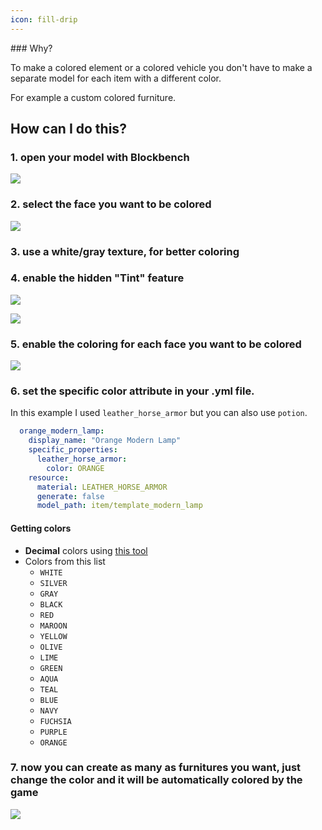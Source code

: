 ```yaml
---
icon: fill-drip
---
```


<Note>
### Why?

To make a colored element or a colored vehicle you don't have to make a separate model for each item with a different color.

For example a custom colored furniture.
</Note>


## How can I do this?

### 1. open your model with Blockbench

![](</assets/images/immagine (37).png>)

### 2. select the face you want to be colored

![](</assets/images/immagine (76).png>)

### 3. use a white/gray texture, for better coloring

### 4. enable the hidden "Tint" feature

![](</assets/images/immagine (34).png>)

![](</assets/images/immagine (91).png>)

### 5. enable the coloring for each face you want to be colored

![](</assets/images/immagine (108).png>)

### 6. set the specific color attribute in your .yml file.

In this example I used `leather_horse_armor` but you can also use `potion`.

```yaml
  orange_modern_lamp:
    display_name: "Orange Modern Lamp"
    specific_properties:
      leather_horse_armor:
        color: ORANGE
    resource:
      material: LEATHER_HORSE_ARMOR
      generate: false
      model_path: item/template_modern_lamp
```

#### Getting colors

* **Decimal** colors using [this tool](https://www.mathsisfun.com/hexadecimal-decimal-colors.html)
* Colors from this list
  * `WHITE`
  * `SILVER`
  * `GRAY`
  * `BLACK`
  * `RED`
  * `MAROON`
  * `YELLOW`
  * `OLIVE`
  * `LIME`
  * `GREEN`
  * `AQUA`
  * `TEAL`
  * `BLUE`
  * `NAVY`
  * `FUCHSIA`
  * `PURPLE`
  * `ORANGE`

### 7. now you can create as many as furnitures you want, just change the color and it will be automatically colored by the game

![](</assets/images/immagine (105).png>)
